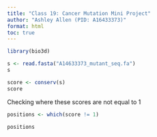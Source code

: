 ```yaml
---
title: "Class 19: Cancer Mutation Mini Project"
author: "Ashley Allen (PID: A16433373)"
format: html
toc: true
---
```


```r
library(bio3d)
```

```r
s <- read.fasta("A14633373_mutant_seq.fa")
s
```
```r
score <- conserv(s)
score
```

Checking where these scores are not equal to 1
```r
positions <- which(score != 1)
```

```r
positions
```



